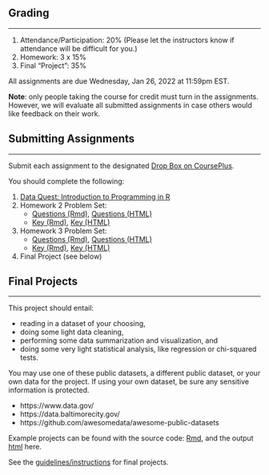 <!-- This document contains assignment details that appear multiple places. -->

## Grading
***

1. Attendance/Participation: 20% (Please let the instructors know if attendance will be difficult for you.)
2. Homework: 3 x 15%
3. Final "Project": 35%

All assignments are due Wednesday, Jan 26, 2022 at 11:59pm EST.

**Note**: only people taking the course for credit must turn in the assignments. However, we will evaluate all submitted assignments in case others would like feedback on their work.


## Submitting Assignments
***

Submit each assignment to the designated [Drop Box on CoursePlus](https://courseplus.jhu.edu/core/index.cfm/go/db:main/coID/16733/).

You should complete the following:

1. [Data Quest: Introduction to Programming in R](https://app.dataquest.io/m/499/introduction-to-programming-in-r)
2. Homework 2 Problem Set: 
   - [Questions (Rmd)](https://jhudatascience.org/intro_to_r/HW/homework2.Rmd), [Questions (HTML)](https://jhudatascience.org/intro_to_r/HW/homework2.html)         
   - [Key (Rmd)](https://jhudatascience.org/intro_to_r/HW/homework2_key.Rmd), [Key (HTML)](https://jhudatascience.org/intro_to_r/HW/homework2_key.html)
3. Homework 3 Problem Set:
   - [Questions (Rmd)](https://jhudatascience.org/intro_to_r/HW/homework3.Rmd), [Questions (HTML)](https://jhudatascience.org/intro_to_r/HW/homework3.html)         
   - [Key (Rmd)](https://jhudatascience.org/intro_to_r/HW/homework3_key.Rmd), [Key (HTML)](https://jhudatascience.org/intro_to_r/HW/homework3_key.html)
4. Final Project (see below)

## Final Projects 
***

This project should entail:

- reading in a dataset of your choosing, 
- doing some light data cleaning, 
- performing some data summarization and visualization, and 
- doing some very light statistical analysis, like regression or chi-squared tests. 

You may use one of these public datasets, a different public dataset, or your own data for the project. If using your own dataset, be sure any sensitive information is protected.

- https://www.data.gov/
- https://data.baltimorecity.gov/
- https://github.com/awesomedata/awesome-public-datasets

Example projects can be found with the source code: [Rmd](ProjectExample/Final_Project_Example.Rmd), and the output [html](ProjectExample/Final_Project_Example.html) here.

See the [guidelines/instructions](Project_Guidelines/Project_Guidelines.html) for final projects.
